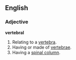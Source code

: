 ==English==
===Adjective===
'''vertebral'''

# Relating to a [[vertebra]].
# Having or made of [[vertebra]]e. 
# Having a [[spinal column]].